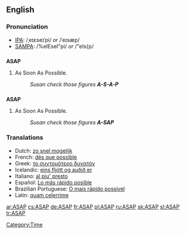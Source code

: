 ==English==

===Pronunciation===
*[[IPA]]: /ˌeɪɛseɪˈpi/ ''or'' /ˈeɪsæp/
*[[SAMPA]]: /%eIEseI"pi/ ''or'' /"eIs{p/

==={{initialism}}===
'''ASAP'''

# As Soon As Possible.
#: ''Susan check those figures '''A-S-A-P''' ''

==={{acronym}}===
'''ASAP'''

# As Soon As Possible.
#: ''Susan check those figures '''A-SAP''' ''

===Translations===
{{rfc-level|Translations at L3+ (AutoFormat would have corrected level of Translations)}}
*Dutch: [[zo snel mogelijk]]
*French: [[dès que possible]]
*Greek: [[το συντομότερο δυνατόν]]
*Icelandic: [[eins fljótt og auðið er]]
*Italiano: [[al piu' presto]]
*Español: [[Lo más rápido posible]]
*Brazilian Portuguese: [[O mais rápido possível]]
*Latin: [[quam celerrime]]
[[Category:Time]]

[[ar:ASAP]]
[[cs:ASAP]]
[[de:ASAP]]
[[fr:ASAP]]
[[pl:ASAP]]
[[ru:ASAP]]
[[sk:ASAP]]
[[sl:ASAP]]
[[tr:ASAP]]